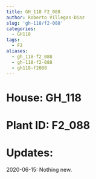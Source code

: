```yaml
---
title: GH_118 F2_088
author: Roberto Villegas-Diaz
slug: 'gh-118/f2-088'
categories:
  - GH118
tags:
  - F2
aliases:
  - gh_118-f2_088
  - gh-118-f2-088
  - gh118-f2088
---
```


# **House**: GH_118
# **Plant ID**: F2_088
# **Updates**: 
2020-06-15: Nothing new.
